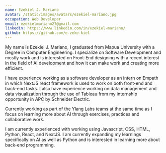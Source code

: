 ```yaml
---
name: Ezekiel J. Mariano
avatar: /static/images/avatars/ezekiel-mariano.jpg
occupation: Web Developer
email: ezekielmariano27@gmail.com
linkedin: https://www.linkedin.com/in/ezekiel-mariano/
github: https://github.com/e-zeke-kiel
---
```


My name is Ezekiel J. Mariano, I graduated from Mapua University with a Degree in Computer Engineering. I specialize on Software Development and mostly work and is interested on Front-End designing with a recent interest in the field of AI development and how it can make work and creating more efficient.

I have experience working as a software developer as an intern on Empath in which NextJS react framework is used to work on both front-end and back-end tasks. I also have experience working on data management and data visualization through the use of Tableau from my internship opportunity in APC by Schneider Electric.

Currently working as part of the Ylang Labs teams at the same time as I focus on learning more about AI through exercises, practices and collaborative work.

I am currently experienced with working using Javascript, CSS, HTML, Python, React, and NextJS. I am currently expanding my learnings specifically on AI as well as Python and is interested in learning more about back-end programming.
